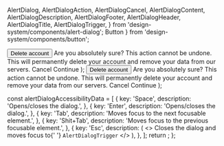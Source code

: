   AlertDialog,
  AlertDialogAction,
  AlertDialogCancel,
  AlertDialogContent,
  AlertDialogDescription,
  AlertDialogFooter,
  AlertDialogHeader,
  AlertDialogTitle,
  AlertDialogTrigger,
} from 'design-system/components/alert-dialog';
  Button
} from 'design-system/components/button';


  <Preview>
    <AlertDialog>
        <AlertDialogTrigger asChild>
         <Button variant="secondary">Delete account</Button>
        </AlertDialogTrigger>
        <AlertDialogContent>
          <AlertDialogHeader>
            <AlertDialogTitle>Are you absolutely sure?</AlertDialogTitle>
            <AlertDialogDescription>
              This action cannot be undone. This will permanently delete your account and remove your data from our servers.
            </AlertDialogDescription>
          </AlertDialogHeader>
          <AlertDialogFooter>
            <AlertDialogCancel>Cancel</AlertDialogCancel>
            <AlertDialogAction>Continue</AlertDialogAction>
          </AlertDialogFooter>
        </AlertDialogContent>
      </AlertDialog>
  </Preview>
);

  <Preview>
      <AlertDialog>
        <AlertDialogTrigger asChild>
         <Button variant="secondary">Delete account</Button>
        </AlertDialogTrigger>
        <AlertDialogContent>
          <AlertDialogHeader>
            <AlertDialogTitle>Are you absolutely sure?</AlertDialogTitle>
            <AlertDialogDescription>
              This action cannot be undone. This will permanently delete your account and remove your data from our servers.
            </AlertDialogDescription>
          </AlertDialogHeader>
          <AlertDialogFooter>
            <AlertDialogCancel>Cancel</AlertDialogCancel>
            <AlertDialogAction>Continue</AlertDialogAction>
          </AlertDialogFooter>
        </AlertDialogContent>
      </AlertDialog>
    </Preview>
);

  const alertDialogAccessibilityData = [
    {
      key: 'Space',
      description: 'Opens/closes the dialog.',
    },
    {
      key: 'Enter',
      description: 'Opens/closes the dialog.',
    },
    {
      key: 'Tab',
      description: 'Moves focus to the next focusable element.',
    },
    {
      key: 'Shit+Tab',
      description: 'Moves focus to the previous focusable element.',
    },
    {
      key: 'Esc',
      description: 
      (
        <>
          Closes the dialog and moves focus to{' '}
          <code className="cell-accessibility-code">AlertDialogTrigger</code>
        </>
      ),
    },
  ];
  return <AccessibilityTable rows={alertDialogAccessibilityData} />;
};
